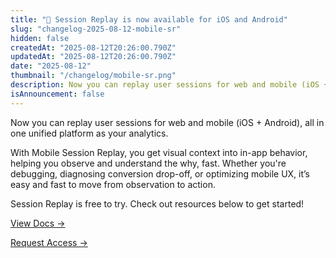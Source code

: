 ```yaml
---
title: "📱 Session Replay is now available for iOS and Android"
slug: "changelog-2025-08-12-mobile-sr"
hidden: false
createdAt: "2025-08-12T20:26:00.790Z"
updatedAt: "2025-08-12T20:26:00.790Z"
date: "2025-08-12"
thumbnail: "/changelog/mobile-sr.png"
description: Now you can replay user sessions for web and mobile (iOS + Android), all in one unified platform as your analytics."
isAnnouncement: false
---
```


<ChangelogPostHeader
  date="2025-08-12"
  image="/changelog/mobile-sr.png"
  title="📱 Session Replay is now available for iOS and Android"
/>

Now you can replay user sessions for web and mobile (iOS + Android), all in one unified platform as your analytics.

With Mobile Session Replay, you get visual context into in-app behavior, helping you observe and understand the why, fast. Whether you're debugging, diagnosing conversion drop-off, or optimizing mobile UX, it’s easy and fast to move from observation to action.

Session Replay is free to try. Check out resources below to get started!

[View Docs →](https://docs.mixpanel.com/docs/session-replay/implement-session-replay)

[Request Access →](https://mixpanel.com/contact-us/support/)

